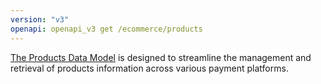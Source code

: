 ```yaml
---
version: "v3"
openapi: openapi_v3 get /ecommerce/products
---
```


[The Products Data Model](https://docs.rootfi.dev/api-reference/ecommerce/overview) is designed to streamline the management and retrieval of products information across various payment platforms.
